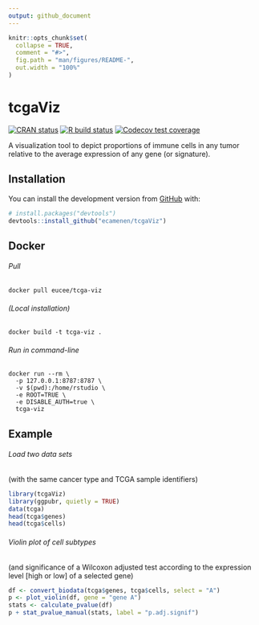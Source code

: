 ```yaml
---
output: github_document
---
```


<!-- README.md is generated from README.Rmd. Please edit that file -->

```r
knitr::opts_chunk$set(
  collapse = TRUE,
  comment = "#>",
  fig.path = "man/figures/README-",
  out.width = "100%"
)
```

# tcgaViz

<!-- badges: start -->
[![CRAN status](https://www.r-pkg.org/badges/version/tcgaViz)](https://CRAN.R-project.org/package=tcgaViz)
[![R build status](https://github.com/ecamenen/tcgaViz/workflows/R-CMD-check/badge.svg)](https://github.com/ecamenen/tcgaViz/actions)
[![Codecov test coverage](https://codecov.io/gh/ecamenen/tcgaViz/branch/develop/graph/badge.svg)](https://codecov.io/gh/ecamenen/tcgaViz?branch=master)
<!-- badges: end -->

A visualization tool to depict proportions of immune cells in any tumor relative to the average expression of any gene (or signature).

## Installation

You can install the development version from [GitHub](https://github.com/) with:

``` r
# install.packages("devtools")
devtools::install_github("ecamenen/tcgaViz")
```

## Docker

###### Pull
```
docker pull eucee/tcga-viz
```

###### (Local installation)
```
docker build -t tcga-viz .
```

###### Run in command-line
```
docker run --rm \
  -p 127.0.0.1:8787:8787 \
  -v $(pwd):/home/rstudio \
  -e ROOT=TRUE \
  -e DISABLE_AUTH=true \
  tcga-viz
```

## Example

###### Load two data sets
(with the same cancer type and TCGA sample identifiers)
```r
library(tcgaViz)
library(ggpubr, quietly = TRUE)
data(tcga)
head(tcga$genes)
head(tcga$cells)
```

###### Violin plot of cell subtypes
(and significance of a Wilcoxon adjusted test according to the expression
 level [high or low] of a selected gene)
```r
df <- convert_biodata(tcga$genes, tcga$cells, select = "A")
p <- plot_violin(df, gene = "gene A")
stats <- calculate_pvalue(df)
p + stat_pvalue_manual(stats, label = "p.adj.signif")
```
